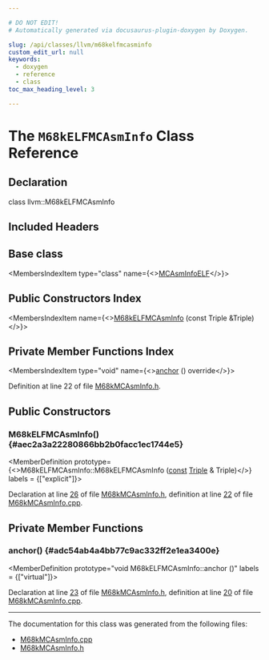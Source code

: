 ```yaml
---

# DO NOT EDIT!
# Automatically generated via docusaurus-plugin-doxygen by Doxygen.

slug: /api/classes/llvm/m68kelfmcasminfo
custom_edit_url: null
keywords:
  - doxygen
  - reference
  - class
toc_max_heading_level: 3

---
```





# The `M68kELFMCAsmInfo` Class Reference

<DoxygenPage pluginConfig={pluginConfig}>



## Declaration

<CodeBlock>class llvm::M68kELFMCAsmInfo</CodeBlock>

## Included Headers

<IncludesList>
<IncludesListItem
  filePath="Target/M68k/MCTargetDesc/M68kMCAsmInfo.h"
  permalink="/docs/api/files/lib/lib/target/lib/target/m68k/lib/target/m68k/mctargetdesc/m68kmcasminfo-h"
  isLocal="true" />
</IncludesList>

## Base class

<MembersIndex>

<MembersIndexItem
  type="class"
  name={<><a href="/docs/api/classes/llvm/mcasminfoelf">MCAsmInfoELF</a></>}>
</MembersIndexItem>

</MembersIndex>

## Public Constructors Index

<MembersIndex>

<MembersIndexItem
  name={<><a href="#aec2a3a22280866bb2b0facc1ec1744e5">M68kELFMCAsmInfo</a> (const Triple &amp;Triple)</>}>
</MembersIndexItem>

</MembersIndex>

## Private Member Functions Index

<MembersIndex>

<MembersIndexItem
  type="void"
  name={<><a href="#adc54ab4a4bb77c9ac332ff2e1ea3400e">anchor</a> () override</>}>
</MembersIndexItem>

</MembersIndex>


Definition at line 22 of file <a href="/docs/api/files/lib/lib/target/lib/target/m68k/lib/target/m68k/mctargetdesc/m68kmcasminfo-h">M68kMCAsmInfo.h</a>.

<SectionDefinition>

## Public Constructors

### M68kELFMCAsmInfo() {#aec2a3a22280866bb2b0facc1ec1744e5}

<MemberDefinition
  prototype={<>M68kELFMCAsmInfo::M68kELFMCAsmInfo (<a href="/docs/api/files/lib/lib/target/lib/target/aarch64/aarch64promoteconstant-cpp/#a90f8350fecae261c25be85d38b451bff">const</a> <a href="/docs/api/classes/llvm/triple">Triple</a> &amp; Triple)</>}
  labels = {["explicit"]}>

Declaration at line <a href="/docs/api/files/lib/lib/target/lib/target/m68k/lib/target/m68k/mctargetdesc/m68kmcasminfo-h/#l00026">26</a> of file <a href="/docs/api/files/lib/lib/target/lib/target/m68k/lib/target/m68k/mctargetdesc/m68kmcasminfo-h">M68kMCAsmInfo.h</a>, definition at line <a href="/docs/api/files/lib/lib/target/lib/target/m68k/lib/target/m68k/mctargetdesc/m68kmcasminfo-cpp/#l00022">22</a> of file <a href="/docs/api/files/lib/lib/target/lib/target/m68k/lib/target/m68k/mctargetdesc/m68kmcasminfo-cpp">M68kMCAsmInfo.cpp</a>.
</MemberDefinition>

</SectionDefinition>

<SectionDefinition>

## Private Member Functions

### anchor() {#adc54ab4a4bb77c9ac332ff2e1ea3400e}

<MemberDefinition
  prototype="void M68kELFMCAsmInfo::anchor ()"
  labels = {["virtual"]}>

Declaration at line <a href="/docs/api/files/lib/lib/target/lib/target/m68k/lib/target/m68k/mctargetdesc/m68kmcasminfo-h/#l00023">23</a> of file <a href="/docs/api/files/lib/lib/target/lib/target/m68k/lib/target/m68k/mctargetdesc/m68kmcasminfo-h">M68kMCAsmInfo.h</a>, definition at line <a href="/docs/api/files/lib/lib/target/lib/target/m68k/lib/target/m68k/mctargetdesc/m68kmcasminfo-cpp/#l00020">20</a> of file <a href="/docs/api/files/lib/lib/target/lib/target/m68k/lib/target/m68k/mctargetdesc/m68kmcasminfo-cpp">M68kMCAsmInfo.cpp</a>.
</MemberDefinition>

</SectionDefinition>

<hr/>

The documentation for this class was generated from the following files:

<ul>
<li><a href="/docs/api/files/lib/lib/target/lib/target/m68k/lib/target/m68k/mctargetdesc/m68kmcasminfo-cpp">M68kMCAsmInfo.cpp</a></li>
<li><a href="/docs/api/files/lib/lib/target/lib/target/m68k/lib/target/m68k/mctargetdesc/m68kmcasminfo-h">M68kMCAsmInfo.h</a></li>
</ul>

</DoxygenPage>
